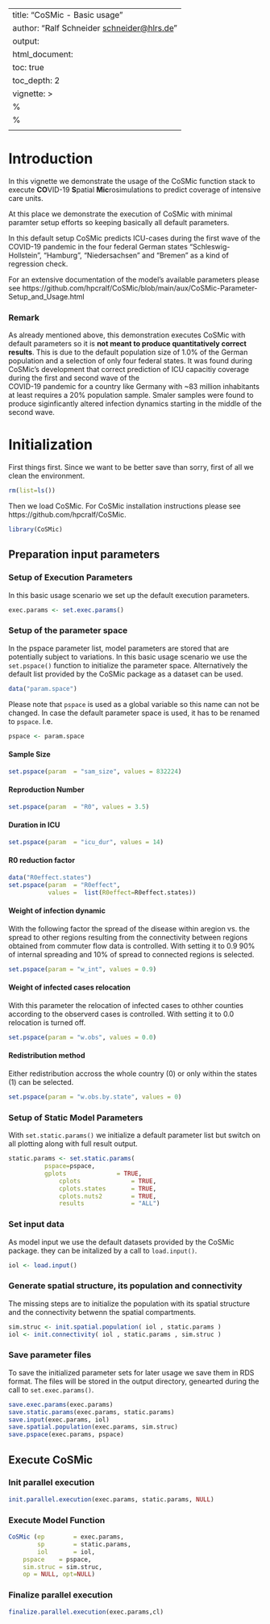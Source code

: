 <!--
%%%%%%%%%%%%%%%%%%%%%%%%%%%%%%%%%%%%%%%%%%%%%%%%%%%%%%%%%%%%%%%%%%%%%%%%%%%%%%%%
%%%%%%%%%%%%%%%%%%%%%%%%%%%%%%%%%%%%%%%%%%%%%%%%%%%%%%%%%%%%%%%%%%%%%%%%%%%%%%%%
%%      ___      __         _      
%%     / __\___ / _\  /\/\ (_) ___ 
%%    / /  / _ \\ \  /    \| |/ __|
%%   / /__| (_) |\ \/ /\/\ \ | (__ 
%%   \____/\___/\__/\/    \/_|\___|
%%
%%  COVID-19 Spatial Microsimulation  %%%%%%%%%%%%%%%%%%%%%%%%%%%%%%%%%%%%%%%%%%
%%%%%%%%%%%%%%%%%%%%%%%%%%%%%%%%%%%%%%%%%%%%%%%%%%%%%%%%%%%%%%%%%%%%%%%%%%%%%%%%
%%
%% Authors:      Christian Dudel
%%               Matthias Rosenbaum-Feldbruegge
%%               Sebastian Kluesener
%%               Ralf Schneider
%%
%% Contact:      dudel@demogr.mpg.de
%%               sebastian.kluesener@bib.bund.de
%%
%%==============================================================================
%%
%% Copyright (C) 2021 Federal Institute for Population Research (BIB),
%%                    The Max Planck Institute for Demographic Research (MPIDR),
%%                    High Performance Computing Center Stuttgart (HLRS)
%% 
%% This program is free software: you can redistribute it and/or modify
%% it under the terms of the GNU General Public License as published by
%% the Free Software Foundation, either version 3 of the License, or
%% (at your option) any later version.
%% 
%% This program is distributed in the hope that it will be useful,
%% but WITHOUT ANY WARRANTY; without even the implied warranty of
%% MERCHANTABILITY or FITNESS FOR A PARTICULAR PURPOSE.  See the
%% GNU General Public License for more details.
%% 
%% You should have received a copy of the GNU General Public License
%% along with this program.  If not, see <http://www.gnu.org/licenses/>.
%%==============================================================================
-->
---
title: "CoSMic - Basic usage"
author: "Ralf Schneider <schneider@hlrs.de>"
output:
  html_document:
    toc: true
    toc_depth: 2
vignette: >
  %\VignetteIndexEntry{CoSMic - Basic usage}
  %\VignetteEngine{knitr::rmarkdown}
  \usepackage[utf8]{inputenc}
---

# Introduction
In this vignette we demonstrate the usage of the CoSMic function stack to execute
**CO**VID-19 **S**patial **Mic**rosimulations to predict coverage of intensive care units.

At this place we demonstrate the execution of CoSMic with minimal paramter setup efforts
so keeping basically all default parameters.

In this default setup CoSMic predicts ICU-cases during the first wave of the COVID-19 pandemic
in the four federal German states "Schleswig-Hollstein", "Hamburg", "Niedersachsen" and "Bremen"
as a kind of regression check.

For an extensive documentation of the model's available parameters please see
https://github.com/hpcralf/CoSMic/blob/main/aux/CoSMic-Parameter-Setup_and_Usage.html

### Remark
As already mentioned above, this demonstration executes CoSMic with default parameters so it is **not
meant to produce quantitatively correct results**. This is due to the default population size of 1.0%
of the German population and a selection of only four federal states. It was  found during CoSMic's 
development that correct prediction of ICU capacitiy coverage during the first and second wave of the  
COVID-19 pandemic for a country like Germany with ~83 million inhabitants at least requires a 
20% population sample. Smaler samples were found  to produce siginficantly altered infection 
dynamics starting in the middle of the second wave. 

# Initialization

First things first. Since we want to be better save than sorry, first of all  we clean the environment.
```r
rm(list=ls())
```

Then we load CoSMic. For CoSMic installation instructions please see https://github.com/hpcralf/CoSMic.
```r
library(CoSMic)
```

## Preparation input parameters

### Setup of Execution Parameters

In this basic usage scenario we set up the default execution parameters.
```r
exec.params <- set.exec.params()
```

### Setup of the parameter space

In the pspace parameter list, model parameters are stored that are potentially subject to variations.
In this basic usage scenario we use the `set.pspace()` function to initialize the parameter space.
Alternatively the default list provided by the CoSMic package as a dataset can be used.
```r
data("param.space")
```
Please note that `pspace` is used as a global variable so this name can not be changed. 
In case the default parameter space is used, it has to be renamed to `pspace`. I.e.
```r
pspace <- param.space
```

#### Sample Size
```r
set.pspace(param  = "sam_size", values = 832224)
```

#### Reproduction Number
```r
set.pspace(param  = "R0", values = 3.5)
```

#### Duration in ICU
```r
set.pspace(param  = "icu_dur", values = 14)
```

#### R0 reduction factor
```r
data("R0effect.states")
set.pspace(param  = "R0effect",
           values =  list(R0effect=R0effect.states))
```

#### Weight of infection dynamic
With the following factor the spread of the disease within aregion vs. the
spread to other regions resulting from the connectivity between regions
obtained from commuter flow data is controlled. With setting it to 0.9
90% of internal spreading and 10% of spread to connected regions is selected.
```r
set.pspace(param = "w_int", values = 0.9)
```

#### Weight of infected cases relocation
With this parameter the relocation of infected cases to othher counties
according to the observerd cases is controlled. With setting it to 0.0
relocation is turned off.
```r
set.pspace(param = "w.obs", values = 0.0)
```

#### Redistribution method
Either redistribution accross the whole country (0) or only within the
states (1) can be selected.
```r
set.pspace(param = "w.obs.by.state", values = 0)
```

### Setup of Static Model Parameters

With `set.static.params()` we initialize a default parameter list but switch on
all plotting along with full result output.
```r
static.params <- set.static.params(
	      pspace=pspace,
	      gplots              = TRUE,
              cplots              = TRUE,
              cplots.states       = TRUE,
              cplots.nuts2        = TRUE,
              results             = "ALL")
```

### Set input data
As model input we use the default datasets provided by the CoSMic package. they can be initalized 
by a call to `load.input()`.
```r
iol <- load.input()
```

### Generate spatial structure, its population and connectivity
The missing steps are to initialize the population with its spatial structure and the connectivity
betwenn the spatial compartments.
```r
sim.struc <- init.spatial.population( iol , static.params )
iol <- init.connectivity( iol , static.params , sim.struc )
```

### Save parameter files
To save the initialized parameter sets for later usage we save them in RDS format. The files will
be stored in the output directory, genearted during the call to `set.exec.params()`.
```r
save.exec.params(exec.params)
save.static.params(exec.params, static.params)
save.input(exec.params, iol)
save.spatial.population(exec.params, sim.struc)
save.pspace(exec.params, pspace)
```

## Execute CoSMic

### Init parallel execution
```r
init.parallel.execution(exec.params, static.params, NULL)
```

### Execute Model Function
```r
CoSMic (ep        = exec.params,
        sp        = static.params,
        iol       = iol,
	pspace    = pspace,
	sim.struc = sim.struc,
	op = NULL, opt=NULL)
```

### Finalize parallel execution
```r
finalize.parallel.execution(exec.params,cl)
```
